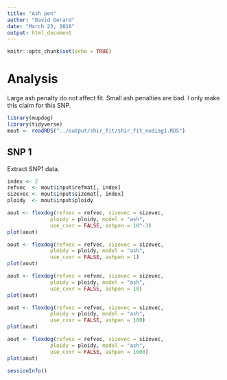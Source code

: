 ```yaml
---
title: "Ash pen"
author: "David Gerard"
date: "March 23, 2018"
output: html_document
---
```


```r
knitr::opts_chunk$set(echo = TRUE)
```

# Analysis

Large ash penalty do not affect fit. Small ash penalties are bad. I only make this claim for this SNP.

```r
library(mupdog)
library(tidyverse)
mout <- readRDS("../output/shir_fit/shir_fit_nodiag1.RDS")
```

## SNP 1

Extract SNP1 data.
```r
index <- 2
refvec  <- mout$input$refmat[, index]
sizevec <- mout$input$sizemat[, index]
ploidy  <- mout$input$ploidy
```

```r
aout <- flexdog(refvec = refvec, sizevec = sizevec, 
              ploidy = ploidy, model = "ash", 
              use_cvxr = FALSE, ashpen = 10^-3)
plot(aout)
```

```r
aout <- flexdog(refvec = refvec, sizevec = sizevec, 
              ploidy = ploidy, model = "ash", 
              use_cvxr = FALSE, ashpen = 1)
plot(aout)
```

```r
aout <- flexdog(refvec = refvec, sizevec = sizevec, 
              ploidy = ploidy, model = "ash", 
              use_cvxr = FALSE, ashpen = 10)
plot(aout)
```

```r
aout <- flexdog(refvec = refvec, sizevec = sizevec, 
              ploidy = ploidy, model = "ash", 
              use_cvxr = FALSE, ashpen = 100)
plot(aout)
```

```r
aout <- flexdog(refvec = refvec, sizevec = sizevec, 
              ploidy = ploidy, model = "ash", 
              use_cvxr = FALSE, ashpen = 1000)
plot(aout)
```



```r
sessionInfo()
```

